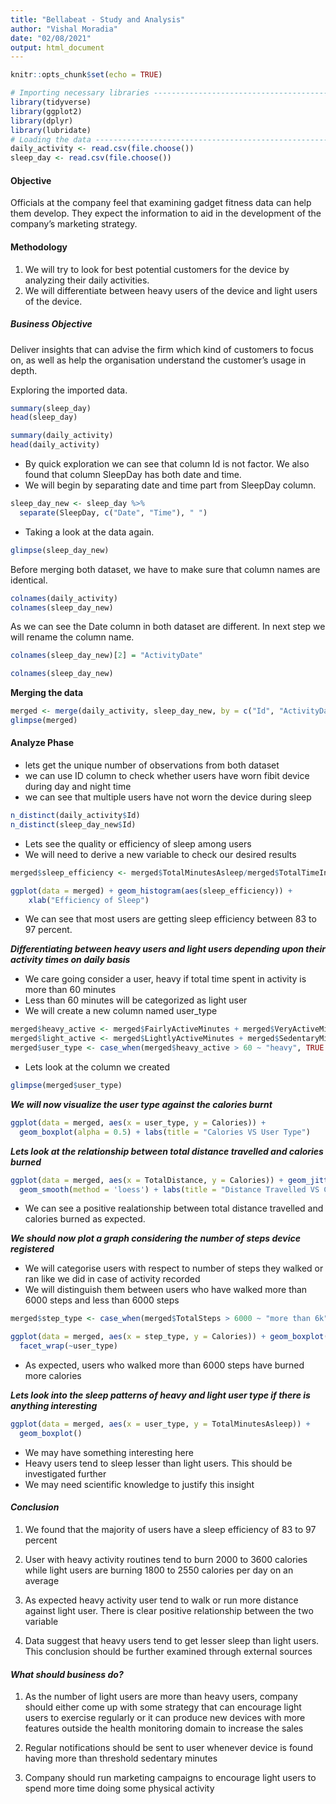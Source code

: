 ---
title: "Bellabeat - Study and Analysis"
author: "Vishal Moradia"
date: "02/08/2021"
output: html_document
---

```{r setup, include=FALSE}
knitr::opts_chunk$set(echo = TRUE)
```

```{r}

# Importing necessary libraries -------------------------------------------
library(tidyverse)
library(ggplot2)
library(dplyr)
library(lubridate)
# Loading the data --------------------------------------------------------
daily_activity <- read.csv(file.choose())
sleep_day <- read.csv(file.choose())

```

#### **Objective**
Officials at the company feel that examining gadget fitness data can help them develop. They expect the information to aid in the development of the company's marketing strategy. 

#### **Methodology** 
1. We will try to look for best potential customers for the device by analyzing their daily activities.
2. We will differentiate between heavy users of the device and light users of the device. 

##### **Business Objective** 
Deliver insights that can advise the firm which kind of customers to focus on, as well as help the organisation understand the customer's usage in depth.

Exploring the imported data.

```{r}
summary(sleep_day)
head(sleep_day)

summary(daily_activity)
head(daily_activity)


```

- By quick exploration we can see that column Id is not factor. We also found that column    SleepDay has both date and time. 
- We will begin by separating date and time part from SleepDay column.

```{r}
sleep_day_new <- sleep_day %>%
  separate(SleepDay, c("Date", "Time"), " ")

```

- Taking a look at the data again.

```{r}

glimpse(sleep_day_new)

```

Before merging both dataset, we have to make sure that column names are identical. 

```{r}
colnames(daily_activity)
colnames(sleep_day_new)

```

As we can see the Date column in both dataset are different. In next step we will rename the column name.

```{r}
colnames(sleep_day_new)[2] = "ActivityDate"

colnames(sleep_day_new)

```

**Merging the data**

```{r}

merged <- merge(daily_activity, sleep_day_new, by = c("Id", "ActivityDate"), all = FALSE)
glimpse(merged)

```


#### Analyze Phase

- lets get the unique number of observations from both dataset
- we can use ID column to check whether users have worn fibit device during day and night time
- we can see that multiple users have not worn the device during sleep

```{r}

n_distinct(daily_activity$Id)
n_distinct(sleep_day_new$Id)

```

- Lets see the quality or efficiency of sleep among users
- We will need to derive a new variable to check our desired results

```{r}

merged$sleep_efficiency <- merged$TotalMinutesAsleep/merged$TotalTimeInBed

ggplot(data = merged) + geom_histogram(aes(sleep_efficiency)) +
    xlab("Efficiency of Sleep")


```

- We can see that most users are getting sleep efficiency between 83 to 97 percent. 

***Differentiating between heavy users and light users depending upon their activity times on daily basis***

- We care going consider a user, heavy if total time spent in activity is more than 60 minutes
- Less than 60 minutes will be categorized as light user
- We will create a new column named user_type

```{r}

merged$heavy_active <- merged$FairlyActiveMinutes + merged$VeryActiveMinutes
merged$light_active <- merged$LightlyActiveMinutes + merged$SedentaryMinutes + merged$TotalMinutesAsleep
merged$user_type <- case_when(merged$heavy_active > 60 ~ "heavy", TRUE ~ "light")

```


- Lets look at the column we created

```{r}

glimpse(merged$user_type)


```
***We will now visualize the user type against the calories burnt***

```{r}

ggplot(data = merged, aes(x = user_type, y = Calories)) +
  geom_boxplot(alpha = 0.5) + labs(title = "Calories VS User Type")

```

***Lets look at the relationship between total distance travelled and calories burned***

```{r}

ggplot(data = merged, aes(x = TotalDistance, y = Calories)) + geom_jitter() +
  geom_smooth(method = 'loess') + labs(title = "Distance Travelled VS Calories")


```
- We can see a positive realationship between total distance travelled and calories burned as expected.


***We should now plot a graph considering the number of steps device registered***

- We will categorise users with respect to number of steps they walked or ran like we did in case of activity recorded
- We will distinguish them between users who have walked more than 6000 steps and less than 6000 steps

```{r}

merged$step_type <- case_when(merged$TotalSteps > 6000 ~ "more than 6k", TRUE ~ "Less than 6K")

ggplot(data = merged, aes(x = step_type, y = Calories)) + geom_boxplot() +
  facet_wrap(~user_type)


```

- As expected, users who walked more than 6000 steps have burned more calories

***Lets look into the sleep patterns of heavy and light user type if there is anything interesting***

```{r}

ggplot(data = merged, aes(x = user_type, y = TotalMinutesAsleep)) +
  geom_boxplot()


```

- We may have something interesting here
- Heavy users tend to sleep lesser than light users. This should be investigated further
- We may need scientific knowledge to justify this insight 


#### ***Conclusion***

1. We found that the majority of users have a sleep efficiency of 83 to 97 percent 

2. User with heavy activity routines tend to burn 2000 to 3600 calories while light users are burning 1800 to 2550 calories per day on an average

3. As expected heavy activity user tend to walk or run more distance against light user. There is clear positive relationship between the two variable

4. Data suggest that heavy users tend to get lesser sleep than light users. This conclusion should be further examined through external sources 

#### ***What should business do?***

1. As the number of light users are more than heavy users, company should either come up with some strategy that can encourage light users to exercise regularly or it can produce new devices with more features outside the health monitoring domain to increase the sales

2. Regular notifications should be sent to user whenever device is found having more than threshold sedentary minutes

3. Company should run marketing campaigns to encourage light users to spend more time doing some physical activity


